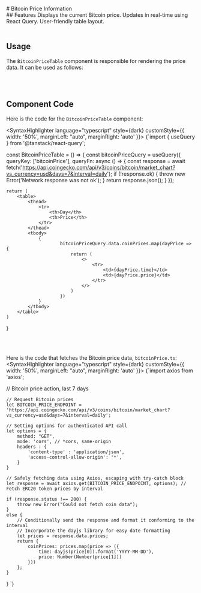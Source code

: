 
<br />
# Bitcoin Price Information

<br />
## Features
Displays the current Bitcoin price.
Updates in real-time using React Query.
User-friendly table layout.

<br />
<br />

## Usage
The `BitcoinPriceTable` component is responsible for rendering the price data. It can be used as follows:

<BitcoinPriceTable />

<br />
<br />

## Component Code
Here is the code for the `BitcoinPriceTable` component:

<SyntaxHighlighter language="typescript" style={dark} customStyle={{ width: '50%', marginLeft: "auto", marginRight: 'auto' }}>
{`import { useQuery } from '@tanstack/react-query';

const BitcoinPriceTable = () => {
    const bitcoinPriceQuery = useQuery({
        queryKey: ['bitcoinPrice'],
        queryFn: async () => {
            const response = await fetch('https://api.coingecko.com/api/v3/coins/bitcoin/market_chart?vs_currency=usd&days=7&interval=daily');
            if (!response.ok) {
                throw new Error('Network response was not ok');
            }
            return response.json();
        }
    });

    return (
        <table>
            <thead>
                <tr>
                    <th>Day</th>
                    <th>Price</th>
                </tr>
            </thead>
            <tbody>
                {
                        bitcoinPriceQuery.data.coinPrices.map(dayPrice => {
                            return (
                                <>
                                    <tr>
                                        <td>{dayPrice.time}</td>
                                        <td>{dayPrice.price}</td>
                                    </tr>
                                </>
                            )
                        })
                }
            </tbody>
        </table>
    )
}

</SyntaxHighlighter>

<br />
<br />

Here is the code that fetches the Bitcoin price data, `bitcoinPrice.ts`:
<SyntaxHighlighter language="typescript" style={dark} customStyle={{ width: '50%', marginLeft: "auto", marginRight: 'auto' }}>
{`import axios from 'axios';

// Bitcoin price action, last 7 days

    // Request Bitcoin prices
    let BITCOIN_PRICE_ENDPOINT = 'https://api.coingecko.com/api/v3/coins/bitcoin/market_chart?vs_currency=usd&days=7&interval=daily';

    // Setting options for authenticated API call
    let options = {
        method: "GET",
        mode: 'cors', // *cors, same-origin
        headers : {
            'content-type' : 'application/json',
            'access-control-allow-origin': '*',
        }
    }

    // Safely fetching data using Axios, escaping with try-catch block
    let response = await axios.get(BITCOIN_PRICE_ENDPOINT, options); // Fetch ERC20 token prices by interval

    if (response.status !== 200) {
        throw new Error("Could not fetch coin data");
    }
    else {
        // Conditionally send the response and format it conforming to the interval
        // Incorporate the dayjs library for easy date formatting
        let prices = response.data.prices;
        return {
            coinPrices: prices.map(price => ({ 
                time: dayjs(price[0]).format('YYYY-MM-DD'), 
                price: Number(Number(price[1])) 
            }))
        };
    }
}
`}
</SyntaxHighlighter>